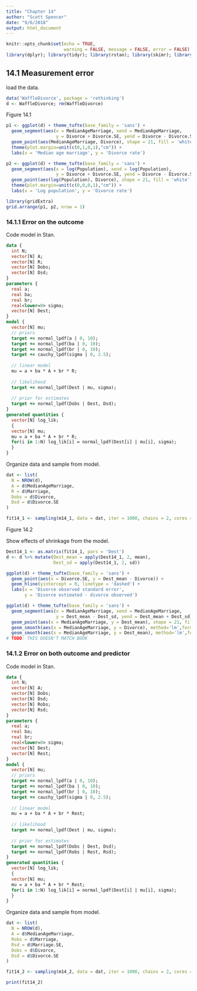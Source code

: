 ```yaml
---
title: "Chapter 14"
author: "Scott Spencer"
date: "9/6/2018"
output: html_document
---
```


```r
knitr::opts_chunk$set(echo = TRUE, 
                      warning = FALSE, message = FALSE, error = FALSE)
library(dplyr); library(tidyr); library(rstan); library(skimr); library(ggplot2); library(ggthemes)
```

## 14.1 Measurement error

load the data.

```r
data('WaffleDivorce', package = 'rethinking')
d <- WaffleDivorce; rm(WaffleDivorce)
```

Figure 14.1


```r
p1 <- ggplot(d) + theme_tufte(base_family = 'sans') +
  geom_segment(aes(x = MedianAgeMarriage, xend = MedianAgeMarriage, 
                   y = Divorce + Divorce.SE, yend = Divorce - Divorce.SE)) +
  geom_point(aes(MedianAgeMarriage, Divorce), shape = 21, fill = 'white') + 
  theme(plot.margin=unit(c(0,1,0,1),"cm")) +
  labs(x = 'Median age marriage', y = 'Divorce rate')

p2 <- ggplot(d) + theme_tufte(base_family = 'sans') +
  geom_segment(aes(x = log(Population), xend = log(Population), 
                   y = Divorce + Divorce.SE, yend = Divorce - Divorce.SE)) +
  geom_point(aes(log(Population), Divorce), shape = 21, fill = 'white') + 
  theme(plot.margin=unit(c(0,0,0,1),"cm")) +
  labs(x = 'Log population', y = 'Divorce rate')

library(gridExtra)
grid.arrange(p1, p2, nrow = 1)
```


### 14.1.1 Error on the outcome

Code model in Stan.

```stan
data {
  int N;
  vector[N] A;
  vector[N] R;
  vector[N] Dobs;
  vector[N] Dsd;
}
parameters {
  real a;
  real ba;
  real br;
  real<lower=0> sigma;
  vector[N] Dest;
}
model {
  vector[N] mu; 
  // priors
  target += normal_lpdf(a | 0, 10);
  target += normal_lpdf(ba | 0, 10);
  target += normal_lpdf(br | 0, 10);
  target += cauchy_lpdf(sigma | 0, 2.5);
  
  // linear model
  mu = a + ba * A + br * R;
  
  // likelihood
  target += normal_lpdf(Dest | mu, sigma);
  
  // prior for estimates
  target += normal_lpdf(Dobs | Dest, Dsd);
}
generated quantities {
  vector[N] log_lik;
  {
  vector[N] mu;
  mu = a + ba * A + br * R;
  for(i in 1:N) log_lik[i] = normal_lpdf(Dest[i] | mu[i], sigma);
  }
}

```

Organize data and sample from model.

```r
dat <- list(
  N = NROW(d),
  A = d$MedianAgeMarriage,
  R = d$Marriage,
  Dobs = d$Divorce,
  Dsd = d$Divorce.SE
)

fit14_1 <- sampling(m14_1, data = dat, iter = 1000, chains = 2, cores = 2)
```

Figure 14.2 

Show effects of shrinkage from the model.

```r
Dest14_1 <- as.matrix(fit14_1, pars = 'Dest')
d <- d %>% mutate(Dest_mean = apply(Dest14_1, 2, mean),
                  Dest_sd = apply(Dest14_1, 2, sd))

ggplot(d) + theme_tufte(base_family = 'sans') +
  geom_point(aes(x = Divorce.SE, y = Dest_mean - Divorce)) +
  geom_hline(yintercept = 0, linetype = 'dashed') +
  labs(x = 'Divorce observed standard error', 
       y = 'Divorce estimated - divorce observed')
```

```r
ggplot(d) + theme_tufte(base_family = 'sans') +
  geom_segment(aes(x = MedianAgeMarriage, xend = MedianAgeMarriage, 
                   y = Dest_mean - Dest_sd, yend = Dest_mean + Dest_sd)) +
  geom_point(aes(x = MedianAgeMarriage, y = Dest_mean), shape = 21, fill = 'white') +
  geom_smooth(aes(x = MedianAgeMarriage, y = Divorce), method='lm',formula=y~x, alpha = .1, linetype = 'dashed', color = 'black', lwd = .5) +
  geom_smooth(aes(x = MedianAgeMarriage, y = Dest_mean), method='lm',formula=y~x, alpha = .2, lwd = .5)
# TODO: THIS DOESN'T MATCH BOOK
```

### 14.1.2 Error on both outcome and predictor


Code model in Stan.

```stan
data {
  int N;
  vector[N] A;
  vector[N] Dobs;
  vector[N] Dsd;
  vector[N] Robs;
  vector[N] Rsd;
}
parameters {
  real a;
  real ba;
  real br;
  real<lower=0> sigma;
  vector[N] Dest;
  vector[N] Rest;
}
model {
  vector[N] mu; 
  // priors
  target += normal_lpdf(a | 0, 10);
  target += normal_lpdf(ba | 0, 10);
  target += normal_lpdf(br | 0, 10);
  target += cauchy_lpdf(sigma | 0, 2.5);
  
  // linear model
  mu = a + ba * A + br * Rest;
  
  // likelihood
  target += normal_lpdf(Dest | mu, sigma);
  
  // prior for estimates
  target += normal_lpdf(Dobs | Dest, Dsd);
  target += normal_lpdf(Robs | Rest, Rsd);
}
generated quantities {
  vector[N] log_lik;
  {
  vector[N] mu;
  mu = a + ba * A + br * Rest;
  for(i in 1:N) log_lik[i] = normal_lpdf(Dest[i] | mu[i], sigma);
  }
}

```


Organize data and sample from model.

```r
dat <- list(
  N = NROW(d),
  A = d$MedianAgeMarriage,
  Robs = d$Marriage,
  Rsd = d$Marriage.SE,
  Dobs = d$Divorce,
  Dsd = d$Divorce.SE
)

fit14_2 <- sampling(m14_2, data = dat, iter = 1000, chains = 2, cores = 2)
```

```r
print(fit14_2)
```


